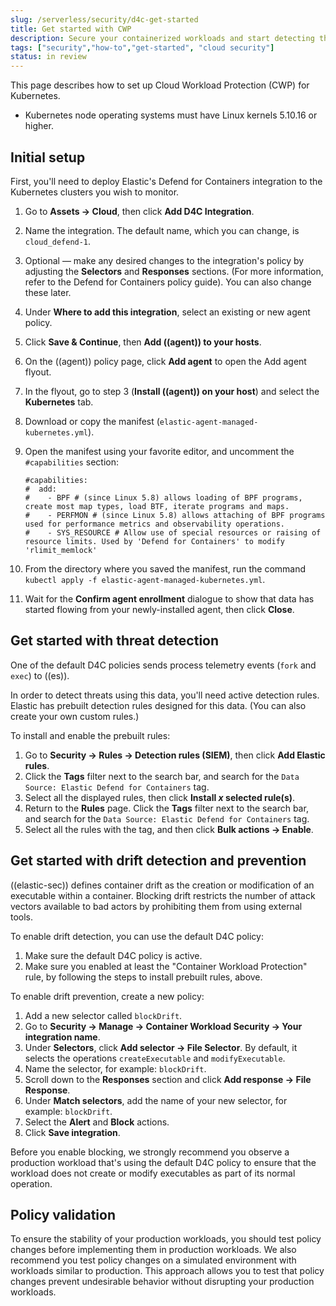 ```yaml
---
slug: /serverless/security/d4c-get-started
title: Get started with CWP
description: Secure your containerized workloads and start detecting threats and vulnerabilities.
tags: ["security","how-to","get-started", "cloud security"]
status: in review
---
```


<DocBadge template="technical preview" />

<DocCallOut template="beta" />
<div id="d4c-get-started"></div>

This page describes how to set up Cloud Workload Protection (CWP) for Kubernetes.

<DocCallOut title="Requirements">

- Kubernetes node operating systems must have Linux kernels 5.10.16 or higher.

</DocCallOut>

## Initial setup

First, you'll need to deploy Elastic's Defend for Containers integration to the Kubernetes clusters you wish to monitor.

1. Go to **Assets → Cloud**, then click **Add D4C Integration**.
1. Name the integration. The default name, which you can change, is `cloud_defend-1`.
1. Optional — make any desired changes to the integration's policy by adjusting the **Selectors** and **Responses** sections. (For more information, refer to the <DocLink slug="/serverless/security/d4c-policy-guide">Defend for Containers policy guide</DocLink>). You can also change these later.
1. Under **Where to add this integration**, select an existing or new agent policy.
1. Click **Save & Continue**, then **Add ((agent)) to your hosts**.
1. On the ((agent)) policy page, click **Add agent** to open the Add agent flyout.
1. In the flyout, go to step 3 (**Install ((agent)) on your host**) and select the **Kubernetes** tab.
1. Download or copy the manifest (`elastic-agent-managed-kubernetes.yml`).
1. Open the manifest using your favorite editor, and uncomment the `#capabilities` section:

    ```console
    #capabilities:
    #  add:
    #    - BPF # (since Linux 5.8) allows loading of BPF programs, create most map types, load BTF, iterate programs and maps.
    #    - PERFMON # (since Linux 5.8) allows attaching of BPF programs used for performance metrics and observability operations.
    #    - SYS_RESOURCE # Allow use of special resources or raising of resource limits. Used by 'Defend for Containers' to modify 'rlimit_memlock'
    ```

1. From the directory where you saved the manifest, run the command `kubectl apply -f elastic-agent-managed-kubernetes.yml`.
1. Wait for the **Confirm agent enrollment** dialogue to show that data has started flowing from your newly-installed agent, then click **Close**.

<div id="d4c-get-started-threat"></div>

## Get started with threat detection

One of the <DocLink slug="/serverless/security/d4c-policy-guide" section="default-policies">default D4C policies</DocLink> sends process telemetry events (`fork` and `exec`) to ((es)).

In order to detect threats using this data, you'll need active <DocLink slug="/serverless/security/detection-engine-overview">detection rules</DocLink>. Elastic has prebuilt detection rules designed for this data. (You can also create your own <DocLink slug="/serverless/security/rules-create">custom rules</DocLink>.)

To install and enable the prebuilt rules:

1. Go to **Security → Rules → Detection rules (SIEM)**, then click **Add Elastic rules**.
1. Click the **Tags** filter next to the search bar, and search for the `Data Source: Elastic Defend for Containers` tag.
1. Select all the displayed rules, then click **Install _x_ selected rule(s)**.
1. Return to the **Rules** page. Click the **Tags** filter next to the search bar, and search for the `Data Source: Elastic Defend for Containers` tag.
1. Select all the rules with the tag, and then click **Bulk actions → Enable**.

<div id="d4c-get-started-drift"></div>

## Get started with drift detection and prevention

((elastic-sec)) defines container drift as the creation or modification of an executable within a container. Blocking drift restricts the number of attack vectors available to bad actors by prohibiting them from using external tools.

To enable drift detection, you can use the default D4C policy:

1. Make sure the <DocLink slug="/serverless/security/d4c-policy-guide" section="default-policies">default D4C policy</DocLink> is active.
1. Make sure you enabled at least the "Container Workload Protection" rule, by following the steps to install prebuilt rules, above.

To enable drift prevention, create a new policy:

1. Add a new selector called `blockDrift`.
1. Go to **Security → Manage → Container Workload Security → Your integration name**.
1. Under **Selectors**, click **Add selector → File Selector**. By default, it selects the operations `createExecutable` and `modifyExecutable`.
1. Name the selector, for example: `blockDrift`.
1. Scroll down to the **Responses** section and click **Add response → File Response**.
1. Under **Match selectors**, add the name of your new selector, for example: `blockDrift`.
1. Select the **Alert** and **Block** actions.
1. Click **Save integration**.

<DocCallOut title="Important" color="warning">
Before you enable blocking, we strongly recommend you observe a production workload that's using the default D4C policy to ensure that the workload does not create or modify executables as part of its normal operation.
</DocCallOut>

<div id="d4c-get-started-validation"></div>

## Policy validation
To ensure the stability of your production workloads, you should test policy changes before implementing them in production workloads. We also recommend you test policy changes on a simulated environment with workloads similar to production. This approach allows you to test that policy changes prevent undesirable behavior without disrupting your production workloads.
